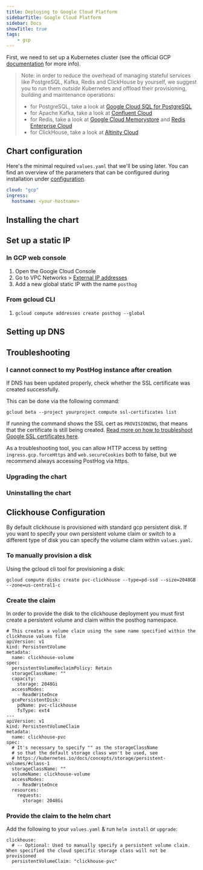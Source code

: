 ```yaml
---
title: Deploying to Google Cloud Platform
sidebarTitle: Google Cloud Platform
sidebar: Docs
showTitle: true
tags:
    - gcp
---
```



<Disclaimer />

First, we need to set up a Kubernetes cluster (see the official GCP [documentation](https://cloud.google.com/kubernetes-engine/) for more info).

<ClusterRequirementsSnippet />

> Note: in order to reduce the overhead of managing stateful services like PostgreSQL, Kafka, Redis and ClickHouse by yourself, we suggest you to run them _outside_ Kubernetes and offload their provisioning, building and maintenance operations:
>
> * for PostgreSQL, take a look at [Google Cloud SQL for PostgreSQL](https://cloud.google.com/sql/docs/postgres)
> * for Apache Kafka, take a look at [Confluent Cloud](https://www.confluent.io/confluent-cloud/)
> * for Redis, take a look at [Google Cloud Memorystore](https://cloud.google.com/memorystore) and [Redis Enterprise Cloud](https://redis.com/redis-enterprise-cloud/overview/)
> * for ClickHouse, take a look at [Altinity Cloud](https://altinity.com/cloud-database/)
>

## Chart configuration

Here's the minimal required `values.yaml` that we'll be using later. You can find an overview of the parameters that can be configured during installation under [configuration](/docs/self-host/deploy/configuration).
```yaml
cloud: "gcp"
ingress:
  hostname: <your-hostname>
```

## Installing the chart

<InstallingSnippet />

## Set up a static IP

### In GCP web console 

1. Open the Google Cloud Console
1. Go to VPC Networks > [External IP addresses](https://console.cloud.google.com/networking/addresses/list)
1. Add a new global static IP with the name `posthog`

### From gcloud CLI 

1. `gcloud compute addresses create posthog --global`

## Setting up DNS

<SetupDNS />

## Troubleshooting
### I cannot connect to my PostHog instance after creation

If DNS has been updated properly, check whether the SSL certificate was created successfully.

This can be done via the following command:

```shell
gcloud beta --project yourproject compute ssl-certificates list
```

If running the command shows the SSL cert as `PROVISIONING`, that means that the certificate is still being created. [Read more on how to troubleshoot Google SSL certificates here](https://cloud.google.com/load-balancing/docs/ssl-certificates/troubleshooting).

As a troubleshooting tool, you can allow HTTP access by setting `ingress.gcp.forceHttps` and `web.secureCookies` both to false, but we recommend always accessing PostHog via https.

### Upgrading the chart

<UpgradingSnippet />

### Uninstalling the chart

<UninstallingSnippet />

## Clickhouse Configuration

By default clickhouse is provisioned with standard gcp persistent disk. If you want to specify your own persistent volume claim or switch to a different type of disk
you can specify the volume claim within `values.yaml`.

### To manually provision a disk

Using the gcloud cli tool for provisioning a disk:

```
gcloud compute disks create pvc-clickhouse --type=pd-ssd --size=2048GB --zone=us-central1-c
```

### Create the claim

In order to provide the disk to the clickhouse deployment you must first create a persistent volume and claim within the posthog namespace.

```
# This creates a volume claim using the same name specified within the clickhouse values file
apiVersion: v1
kind: PersistentVolume
metadata:
  name: clickhouse-volume
spec:
  persistentVolumeReclaimPolicy: Retain
  storageClassName: ""
  capacity:
    storage: 2048Gi
  accessModes:
    - ReadWriteOnce
  gcePersistentDisk:
    pdName: pvc-clickhouse
    fsType: ext4
---
apiVersion: v1
kind: PersistentVolumeClaim
metadata:
  name: clickhouse-pvc
spec:
  # It's necessary to specify "" as the storageClassName
  # so that the default storage class won't be used, see
  # https://kubernetes.io/docs/concepts/storage/persistent-volumes/#class-1
  storageClassName: ""
  volumeName: clickhouse-volume
  accessModes:
    - ReadWriteOnce
  resources:
    requests:
      storage: 2048Gi
```

### Provide the claim to the helm chart
Add the following to your `values.yaml` & run `helm install` or `upgrade`:
```
clickhouse:
  # -- Optional: Used to manually specify a persistent volume claim. When specified the cloud specific storage class will not be provisioned
  persistentVolumeClaim: "clickhouse-pvc"
```
